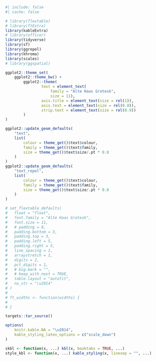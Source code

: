 <!-- Include at the start of every chapter -->

```r
#| include: false
#| cache: false

# library(flextable)
# library(ftExtra)
library(kableExtra)
# library(officer)
library(tidyverse)
library(sf)
library(ggrepel)
library(khroma)
library(scales)
# library(ggspatial)

ggplot2::theme_set(
	ggplot2::theme_bw() +
		ggplot2::theme(
				text = element_text(
					family = "Alte Haas Grotesk",
					size = 11),
				axis.title = element_text(size = rel(1)),
				axis.text = element_text(size = rel(0.8)),
				strip.text = element_text(size = rel(0.9))
		)
)

ggplot2::update_geom_defaults(
	"text",
	list(
		colour = theme_get()$text$colour,
		family = theme_get()$text$family,
		size = theme_get()$text$size/.pt * 0.8
	)
)
ggplot2::update_geom_defaults(
	"text_repel",
	list(
		colour = theme_get()$text$colour,
		family = theme_get()$text$family,
		size = theme_get()$text$size/.pt * 0.8
	)
)

# set_flextable_defaults(
# 	float = "float",
# 	font.family = "Alte Haas Grotesk",
# 	font.size = 11,
# 	# padding = 0,
# 	padding.bottom = 3,
# 	padding.top = 3,
# 	padding.left = 5,
# 	padding.right = 5,
# 	line_spacing = 1,
# 	arraystretch = 1,
# 	digits = 2,
# 	pct_digits = 1,
# 	# big.mark = "",
# 	# keep_with_next = TRUE,
# 	table.layout = "autofit",
# 	na_str = "\u2014"
# )
# 
# ft_widths <- function(widths) {
# 	
# }

targets::tar_source()

options(
	knitr.kable.NA = "\u2014",
	kable_styling_latex_options = c("scale_down")
)

skbl <- function(x, ...) kbl(x, booktabs = TRUE, ...)
style_kbl <- function(x, ...) kable_styling(x, linesep = "", ...)

```

